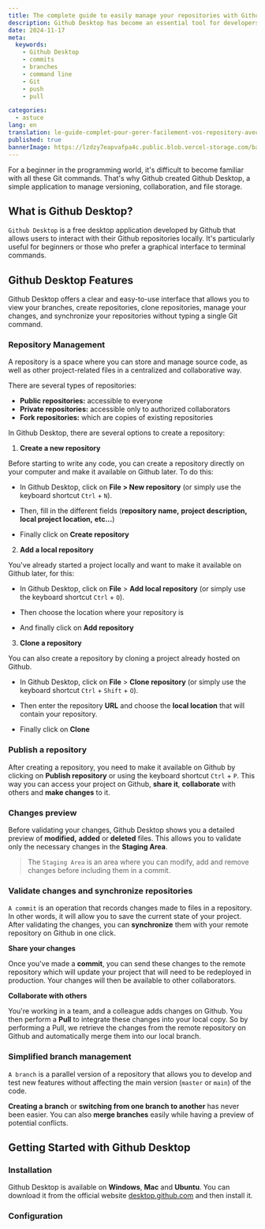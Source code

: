 ```yaml
---
title: The complete guide to easily manage your repositories with Github Desktop
description: Github Desktop has become an essential tool for developers who want to manage their projects with ease without having to type any Git commands. In this article, we'll explore the key features of Github Desktop and see how it can simplify your work.
date: 2024-11-17
meta:
  keywords:
    - Github Desktop
    - commits
    - branches
    - command line
    - Git
    - push
    - pull

categories:
  - astuce
lang: en
translation: le-guide-complet-pour-gerer-facilement-vos-repository-avec-github-desktop
published: true
bannerImage: https://lzdzy7eapvafpa4c.public.blob.vercel-storage.com/bannerPosts/GD.png
---
```


<MdxImage isBanner="true" path="banner/GD.png" alt="banner-manage-repositories-github-desktop" />
For a beginner in the programming world, it's difficult to become familiar with all these Git commands. That's why Github created Github Desktop, a simple application to manage versioning, collaboration, and file storage.

## What is Github Desktop?

<Code>Github Desktop</Code> is a free desktop application developed by Github that allows users to interact with their Github repositories locally. It's particularly useful for beginners or those who prefer a graphical interface to terminal commands.

<MdxImage
  title="Github Desktop main interface"
  path="GD/github_desktop.png"
  alt="Github Desktop main interface"
/>

## Github Desktop Features

Github Desktop offers a clear and easy-to-use interface that allows you to view your branches, create repositories, clone repositories, manage your changes, and synchronize your repositories without typing a single Git command.

### Repository Management

A repository is a space where you can store and manage source code, as well as other project-related files in a centralized and collaborative way.

There are several types of repositories:

- **Public repositories:** accessible to everyone
- **Private repositories:** accessible only to authorized collaborators
- **Fork repositories:** which are copies of existing repositories

In Github Desktop, there are several options to create a repository:

1. **Create a new repository**

Before starting to write any code, you can create a repository directly on your computer and make it available on Github later. To do this:

- In Github Desktop, click on **File > New repository** (or simply use the keyboard shortcut <Code>Ctrl</Code> + <Code>N</Code>).

<MdxImage
  title="Create a new repository"
  path="GD/new_repository.png"
  alt="Create a new repository"
/>

- Then, fill in the different fields (**repository name,** **project description,** **local project location,** **etc...**)

<MdxImage
  title="Fill in the different fields"
  path="GD/field_new_repository.png"
  alt="Fill in the different fields"
/>

- Finally click on **Create repository**

2. **Add a local repository**

You've already started a project locally and want to make it available on Github later, for this:

- In Github Desktop, click on **File** > **Add local repository** (or simply use the keyboard shortcut <Code>Ctrl</Code> + <Code>O</Code>).

<MdxImage
  title="Create a local repository"
  path="GD/local_repository.png"
  alt="Create a local repository"
/>

- Then choose the location where your repository is

<MdxImage
  title="Choose the repository location"
  path="GD/path_local_repository.png"
  alt="Show repository location"
/>
- And finally click on **Add repository**

<MdxImage
  title="Add the repository"
  path="GD/save_path_local_repository.png"
  alt="Add the repository"
/>

3. **Clone a repository**

You can also create a repository by cloning a project already hosted on Github.

- In Github Desktop, click on **File** > **Clone repository** (or simply use the keyboard shortcut <Code>Ctrl</Code> + <Code>Shift</Code> + <Code>O</Code>).

<MdxImage
  title="Clone a repository"
  path="GD/clone_repository.png"
  alt="Clone a repository"
/>

- Then enter the repository **URL** and choose the **local location** that will contain your repository.

<MdxImage
  title="Fill in repository URL and local location"
  path="GD/url_clone_repository.png"
  alt="Fill in repository URL and local location"
/>
- Finally click on **Clone**

<MdxImage
  title="Clone the repository"
  path="GD/save_url_clone_repository.png"
  alt="Clone the repository"
/>

### Publish a repository

After creating a repository, you need to make it available on Github by clicking on **Publish repository** or using the keyboard shortcut <Code>Ctrl</Code> + <Code>P</Code>. This way you can access your project on Github, **share it**, **collaborate** with others and **make changes** to it.

<MdxImage
  title="Publish a repository"
  path="GD/publish_repository.png"
  alt="Publish a repository"
/>

### Changes preview

Before validating your changes, Github Desktop shows you a detailed preview of **modified,** **added** or **deleted** files. This allows you to validate only the necessary changes in the **Staging Area**.

> The <Code>Staging Area</Code> is an area where you can modify, add and remove changes before including them in a commit.

<MdxImage
  title="Preview of changes made to the repository"
  path="GD/apercu_updates.png"
  alt="Preview of changes made to the repository"
/>

### Validate changes and synchronize repositories

<Code>A commit</Code> is an operation that records changes made to files in a repository. In other words, it will allow you to save the current state of your project. After validating the changes, you can **synchronize** them with your remote repository on Github in one click.

<MdxImage
  title="Validate changes made to the repository"
  path="GD/commit_updates.png"
  alt="Validate changes made to the repository"
/>

**Share your changes**

Once you've made a **commit**, you can send these changes to the remote repository which will update your project that will need to be redeployed in production. Your changes will then be available to other collaborators.

<MdxImage
  title="Push changes to Github"
  path="GD/push_repository.png"
  alt="Push changes to Github"
/>

**Collaborate with others**

You're working in a team, and a colleague adds changes on Github. You then perform a **Pull** to integrate these changes into your local copy. So by performing a Pull, we retrieve the changes from the remote repository on Github and automatically merge them into our local branch.

<MdxImage
  title="Push changes to Github"
  path="GD/push_repository.png"
  alt="Push changes to Github"
/>

### Simplified branch management

<Code>A branch</Code> is a parallel version of a repository that allows you to develop and test new features without affecting the main version (<Code>master</Code> or <Code>main</Code>) of the code.

**Creating a branch** or **switching from one branch to another** has never been easier. You can also **merge branches** easily while having a preview of potential conflicts.

<MdxImage
  title="Overview of different repository branches"
  path="GD/branch.png"
  alt="Overview of different repository branches"
/>

## Getting Started with Github Desktop

### Installation

Github Desktop is available on **Windows**, **Mac** and **Ubuntu**. You can download it from the official website [desktop.github.com](https://desktop.github.com) and then install it.

<MdxImage
  title="Website to download Github Desktop"
  path="GD/site_GD.png"
  alt="Website to download Github Desktop"
/>

### Configuration 
